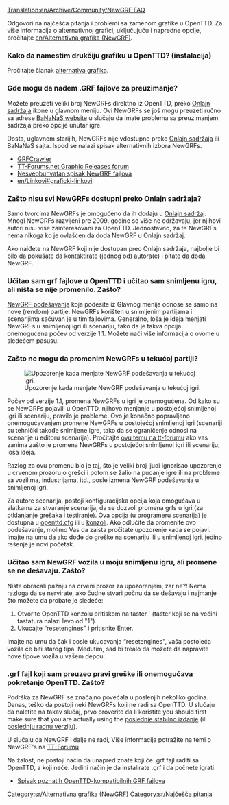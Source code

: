 [[Translation:en/Archive/Community/NewGRF FAQ]]


{{en/Feature|0.4}}

Odgovori na najčešća pitanja i problemi sa zamenom grafike u OpenTTD. Za više informacija o alternativnoj grafici, uključujuću i napredne opcije, pročitajte [[en/Alternativna grafika (NewGRF)]].

===Kako da namestim drukčiju grafiku u OpenTTD? (instalacija)===
Pročitajte članak [[en/Alternativna grafika (NewGRF)|alternativa grafika]].

===Gde mogu da nađem .GRF fajlove za preuzimanje?===

Možete preuzeti veliki broj NewGRFs direktno iz OpenTTD, preko [[sr/Onlajn sadržaj|Onlajn sadržaja]] ikone u glavnom meniju. Ovi NewGRFs se još mogu preuzeti ručno sa adrese [http://bananas.openttd.org/ BaNaNaS website] u slučaju da imate problema sa preuzimanjem sadržaja preko opcije unutar igre.

Dosta, uglavnom starijih, NewGRFs nije vdostupno preko [[sr/Onlajn sadržaj|Onlajn sadržaja]] ili BaNaNaS sajta. Ispod se nalazi spisak alternativnih izbora NewGRFs.

* [http://grfcrawler.tt-forums.net/ GRFCrawler]
* [http://www.tt-forums.net/viewforum.php?f=67 TT-Forums.net Graphic Releases forum]
* [[sr/Spisak GRF|Nesveobuhvatan spisak NewGRF fajlova]]
* [[en/Linkovi#graficki-linkovi]]

===Zašto nisu svi NewGRFs dostupni preko Onlajn sadržaja?===

Samo tvorcima NewGRFs je omogućeno da ih dodaju u [[sr/Onlajn sadržaj|Onlajn sadržaj]]. Mnogi NewGRFs razvijeni pre 2009. godine se više ne održavaju, jer njihovi autori nisu više zainteresovani za OpenTTD. Jednostavno, za te NewGRFs nema nikoga ko je ovlašćen da doda NewGRF u Onlajn sadržaj.

Ako naiđete na NewGRF koji nije dostupan preo Onlajn sadržaja, najbolje bi bilo da pokušate da kontaktirate (jednog od) autora(e) i pitate da doda NewGRF.

===Učitao sam grf fajlove u OpenTTD i učitao sam snimljenu igru, ali ništa se nije promenilo. Zašto?===

[[sr/NewGRF podešavanja|NewGRF podešavanja]] koja podesite iz Glavnog menija odnose se samo na nove (rendom) partije. NewGRFs korišten u snimljenim partijama i scenarijima sačuvan je u tim fajlovima. Generalno, loša je ideja menjati NewGRFs u snimljenoj igri ili scenariju, tako da je takva opcija onemogućena počev od verzije 1.1. Možete naći više informacija o ovome u sledećem pasusu.

===Zašto ne mogu da promenim NewGRFs u tekućoj partiji?===
[[File:en/Archive/Community/Newgrf warning.png|frame|right|Upozorenje kada menjate NewGRF podešavanja u tekućoj igri.]]

Počev od verzije 1.1, promena NewGRFs u igri je onemogućena. Od kako su se NewGRFs pojavili u OpenTTD, njihovo menjanje u postojećoj snimljenoj igri ili scenariju, pravilo je probleme. Ovo je konačno popravljeno onemogućavanjem promene NewGRFs u postojećoj snimljenoj igri (scenariji su tehnički takođe snimljene igre, tako da se ograničenje odnosi na scenarije u editoru scenarija). Pročitajte [http://www.tt-forums.net/viewtopic.php?f=29&t=53881 ovu temu na tt-forumu] ako vas zanima zašto je promena NewGRFs u postojećoj snimljenoj igri ili scenariju, loša ideja.

Razlog za ovu promenu bio je taj, što je veliki broj ljudi ignorisao upozorenje u crvenom prozoru o grešci i potom se žalio na  pucanje igre ili na probleme sa vozilima, industrijama, itd., posle izmena NewGRF podešavanja u snimljenoj igri.

Za autore scenarija, postoji konfiguracijska opcija koja omogućava u alatkama za stvaranje scenarija, da se dozvoli promena grfs u igri (za otklanjanje grešaka i testiranje). Ova opcija (u programeru scenarija) je dostupna u [[sr/Openttd.cfg|openttd.cfg]] ili u [[sr/Konzola|konzoli]]. Ako odlučite da promenite ovo podešavanje, molimo Vas da zaista pročitate upozorenje kada se pojavi. Imajte na umu da ako dođe do greške na scenariju ili u snimljenoj igri, jedino rešenje je novi početak.

===Učitao sam NewGRF vozila u moju snimljenu igru, ali promene se ne dešavaju. Zašto?===

Niste obraćali pažnju na crveni prozor za upozorenjem, zar ne?! Nema razloga da se nervirate, ako čudne stvari počnu da se dešavaju i najmanje što možete da probate je sledeće:

# Otvorite OpenTTD konzolu pritiskom na taster ` (taster koji se na većini tastatura nalazi levo od "1").
# Ukucajte “resetengines" i pritisnite Enter.

Imajte na umu da čak i posle ukucavanja “resetengines", vaša postojeća vozila će biti starog tipa. Međutim, sad bi trealo da možete da napravite nove tipove vozila u vašem depou.  

=== .grf fajl koji sam preuzeo pravi greške ili onemogućava pokretanje OpenTTD. Zašto?===

Podrška za NewGRF se značajno povećala u poslenjih nekoliko godina. Danas, teško da postoji neki NewGRFs koji ne radi sa OpenTTD. U slučaju da naletite na takav slučaj, prvo proverite da li koristite you should first make sure that you are actually using the [http://www.openttd.org/en/download-stable poslednje stabilno izdanje] (ili [http://www.openttd.org/en/download-trunk poslednju radnu verziju]).

U slučaju da NewGRF i dalje ne radi, Više informacija potražite na temi o NewGRF's na [http://www.tt-forums.net/viewforum.php?f=66 TT-Forumu]

Na žalost, ne postoji način da unapred znate koji će .grf fajl raditi sa OpenTTD, a koji neće. Jedini način je da instalirate .grf i da počnete igrati.

* [[sr/GRF spisak|Spisak poznatih OpenTTD-kompatibilnih GRF fajlova]]





[[Category:sr/Alternativna grafika (NewGRF)]]
[[Category:sr/Najčešća pitanja]]